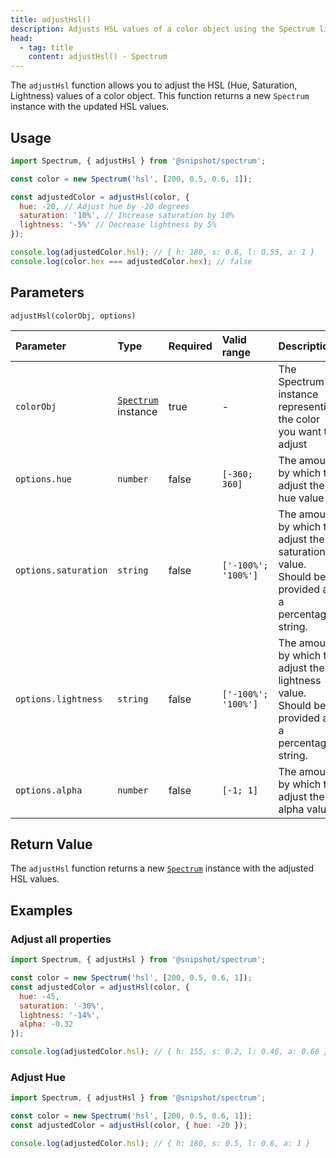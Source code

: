 ```yaml
---
title: adjustHsl()
description: Adjusts HSL values of a color object using the Spectrum library
head:
  - tag: title
    content: adjustHsl() · Spectrum
---
```



[<Icon name="github" size='1.5rem' color="var(--github-icon-color)" />](https://github.com/Linkerin/spectrum/blob/main/src/methods/adjustHsl.ts)

The `adjustHsl` function allows you to adjust the HSL (Hue, Saturation,
Lightness) values of a color object. This function returns a new `Spectrum`
instance with the updated HSL values.

## Usage

```js
import Spectrum, { adjustHsl } from '@snipshot/spectrum';

const color = new Spectrum('hsl', [200, 0.5, 0.6, 1]);

const adjustedColor = adjustHsl(color, {
  hue: -20, // Adjust hue by -20 degrees
  saturation: '10%', // Increase saturation by 10%
  lightness: '-5%' // Decrease lightness by 5%
});

console.log(adjustedColor.hsl); // { h: 180, s: 0.6, l: 0.55, a: 1 }
console.log(color.hex === adjustedColor.hex); // false
```

## Parameters

`adjustHsl(colorObj, options)`

| Parameter            | Type                                        | Required | Valid range         | Description                                                                                    |
| :------------------- | :------------------------------------------ | :------- | :------------------ | :--------------------------------------------------------------------------------------------- |
| `colorObj`           | [`Spectrum`](/docs/spectrum-class) instance | true     | -                   | The Spectrum instance representing the color you want to adjust                                |
| `options.hue`        | `number`                                    | false    | `[-360; 360]`       | The amount by which to adjust the hue value                                                    |
| `options.saturation` | `string`                                    | false    | `['-100%'; '100%']` | The amount by which to adjust the saturation value. Should be provided as a percentage string. |
| `options.lightness`  | `string`                                    | false    | `['-100%'; '100%']` | The amount by which to adjust the lightness value. Should be provided as a percentage string.  |
| `options.alpha`      | `number`                                    | false    | `[-1; 1]`           | The amount by which to adjust the alpha value                                                  |

## Return Value

The `adjustHsl` function returns a new [`Spectrum`](/docs/spectrum-class)
instance with the adjusted HSL values.

## Examples

### Adjust all properties

```js
import Spectrum, { adjustHsl } from '@snipshot/spectrum';

const color = new Spectrum('hsl', [200, 0.5, 0.6, 1]);
const adjustedColor = adjustHsl(color, {
  hue: -45,
  saturation: '-30%',
  lightness: '-14%',
  alpha: -0.32
});

console.log(adjustedColor.hsl); // { h: 155, s: 0.2, l: 0.46, a: 0.68 }
```

### Adjust Hue

```js
import Spectrum, { adjustHsl } from '@snipshot/spectrum';

const color = new Spectrum('hsl', [200, 0.5, 0.6, 1]);
const adjustedColor = adjustHsl(color, { hue: -20 });

console.log(adjustedColor.hsl); // { h: 180, s: 0.5, l: 0.6, a: 1 }
```
